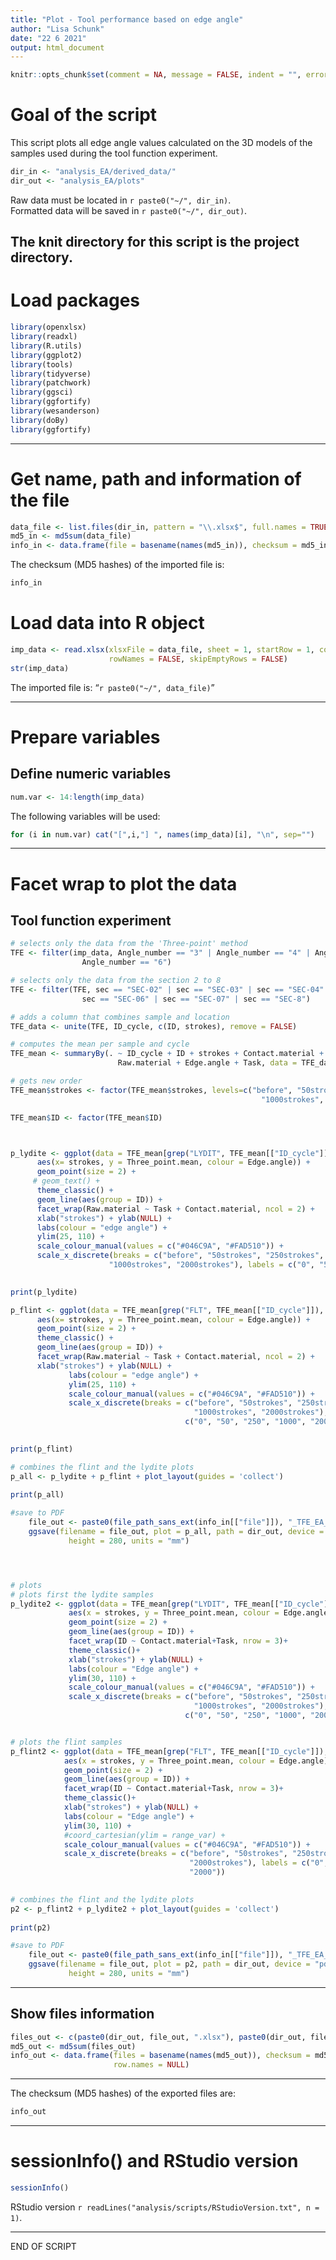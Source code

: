 ```yaml
---
title: "Plot - Tool performance based on edge angle"
author: "Lisa Schunk"
date: "22 6 2021"
output: html_document
---
```


```r
knitr::opts_chunk$set(comment = NA, message = FALSE, indent = "", error = TRUE)

```

# Goal of the script
This script plots all edge angle values calculated on the 3D models of the samples used during the tool function experiment. 


```r
dir_in <- "analysis_EA/derived_data/"
dir_out <- "analysis_EA/plots"

```

Raw data must be located in `r paste0("~/", dir_in)`.  
Formatted data will be saved in `r paste0("~/", dir_out)`.

The knit directory for this script is the project directory.
---


# Load packages
```r
library(openxlsx)
library(readxl)
library(R.utils)
library(ggplot2)
library(tools)
library(tidyverse)
library(patchwork)
library(ggsci)
library(ggfortify)
library(wesanderson)
library(doBy)
library(ggfortify)

```


---

# Get name, path and information of the file 
```r
data_file <- list.files(dir_in, pattern = "\\.xlsx$", full.names = TRUE)
md5_in <- md5sum(data_file)
info_in <- data.frame(file = basename(names(md5_in)), checksum = md5_in, row.names = NULL)

```


The checksum (MD5 hashes) of the imported file is:  
```r
info_in

```


# Load data into R object
```r
imp_data <- read.xlsx(xlsxFile = data_file, sheet = 1, startRow = 1, colNames = TRUE,
                      rowNames = FALSE, skipEmptyRows = FALSE) 
str(imp_data)

```

The imported file is: "`r paste0("~/", data_file)`"  

---


# Prepare variables
## Define numeric variables
```r
num.var <- 14:length(imp_data)

```

The following variables will be used: 

```r
for (i in num.var) cat("[",i,"] ", names(imp_data)[i], "\n", sep="")

```


---


# Facet wrap to plot the data 
## Tool function experiment 
```r
# selects only the data from the 'Three-point' method  
TFE <- filter(imp_data, Angle_number == "3" | Angle_number == "4" | Angle_number == "5" |
                Angle_number == "6")

# selects only the data from the section 2 to 8 
TFE <- filter(TFE, sec == "SEC-02" | sec == "SEC-03" | sec == "SEC-04" | sec == "SEC-05" |
                sec == "SEC-06" | sec == "SEC-07" | sec == "SEC-8")

# adds a column that combines sample and location
TFE_data <- unite(TFE, ID_cycle, c(ID, strokes), remove = FALSE)

# computes the mean per sample and cycle 
TFE_mean <- summaryBy(. ~ ID_cycle + ID + strokes + Contact.material + 
                        Raw.material + Edge.angle + Task, data = TFE_data, FUN = mean)

# gets new order 
TFE_mean$strokes <- factor(TFE_mean$strokes, levels=c("before", "50strokes", "250strokes",
                                                        "1000strokes", "2000strokes"))

TFE_mean$ID <- factor(TFE_mean$ID)



p_lydite <- ggplot(data = TFE_mean[grep("LYDIT", TFE_mean[["ID_cycle"]]), ], 
      aes(x= strokes, y = Three_point.mean, colour = Edge.angle)) +
      geom_point(size = 2) +
     # geom_text() +
      theme_classic() +
      geom_line(aes(group = ID)) +
      facet_wrap(Raw.material ~ Task + Contact.material, ncol = 2) +
      xlab("strokes") + ylab(NULL) +
      labs(colour = "edge angle") +
      ylim(25, 110) + 
      scale_colour_manual(values = c("#046C9A", "#FAD510")) + 
      scale_x_discrete(breaks = c("before", "50strokes", "250strokes",  
                      "1000strokes", "2000strokes"), labels = c("0", "50", "250", "1000", "2000")) 
    

print(p_lydite)

p_flint <- ggplot(data = TFE_mean[grep("FLT", TFE_mean[["ID_cycle"]]), ], 
      aes(x= strokes, y = Three_point.mean, colour = Edge.angle)) +
      geom_point(size = 2) +
      theme_classic() +
      geom_line(aes(group = ID)) +
      facet_wrap(Raw.material ~ Task + Contact.material, ncol = 2) +
      xlab("strokes") + ylab(NULL) +
             labs(colour = "edge angle") +
             ylim(25, 110) + 
             scale_colour_manual(values = c("#046C9A", "#FAD510")) +
             scale_x_discrete(breaks = c("before", "50strokes", "250strokes" ,
                                         "1000strokes", "2000strokes"), labels = 
                                       c("0", "50", "250", "1000", "2000")) 
    

print(p_flint)

# combines the flint and the lydite plots 
p_all <- p_lydite + p_flint + plot_layout(guides = 'collect')  
       
print(p_all)

#save to PDF
	file_out <- paste0(file_path_sans_ext(info_in[["file"]]), "_TFE_EA_plot", ".pdf")
	ggsave(filename = file_out, plot = p_all, path = dir_out, device = "pdf", width = 370, 
	         height = 280, units = "mm")




# plots 
# plots first the lydite samples
p_lydite2 <- ggplot(data = TFE_mean[grep("LYDIT", TFE_mean[["ID_cycle"]]), ], 
             aes(x = strokes, y = Three_point.mean, colour = Edge.angle)) + 
             geom_point(size = 2) +
             geom_line(aes(group = ID)) +
             facet_wrap(ID ~ Contact.material+Task, nrow = 3)+
             theme_classic()+
             xlab("strokes") + ylab(NULL) +
             labs(colour = "Edge angle") +
             ylim(30, 110) + 
             scale_colour_manual(values = c("#046C9A", "#FAD510")) +
             scale_x_discrete(breaks = c("before", "50strokes", "250strokes" ,
                                         "1000strokes", "2000strokes"), labels = 
                                       c("0", "50", "250", "1000", "2000"))


# plots the flint samples 
p_flint2 <- ggplot(data = TFE_mean[grep("FLT", TFE_mean[["ID_cycle"]]), ], 
            aes(x = strokes, y = Three_point.mean, colour = Edge.angle)) + 
            geom_point(size = 2) +
            geom_line(aes(group = ID)) +
            facet_wrap(ID ~ Contact.material+Task, nrow = 3)+
            theme_classic()+
            xlab("strokes") + ylab(NULL) +
            labs(colour = "Edge angle") +
            ylim(30, 110) + 
            #coord_cartesian(ylim = range_var) +
            scale_colour_manual(values = c("#046C9A", "#FAD510")) +
            scale_x_discrete(breaks = c("before", "50strokes", "250strokes" , "1000strokes",
                                        "2000strokes"), labels = c("0", "50", "250", "1000",
                                        "2000"))

	
# combines the flint and the lydite plots 
p2 <- p_flint2 + p_lydite2 + plot_layout(guides = 'collect')  
       
print(p2)

#save to PDF
	file_out <- paste0(file_path_sans_ext(info_in[["file"]]), "_TFE_EA_plot", ".pdf")
	ggsave(filename = file_out, plot = p2, path = dir_out, device = "pdf", width = 370, 
	         height = 280, units = "mm")


```



---


## Show files information
```r
files_out <- c(paste0(dir_out, file_out, ".xlsx"), paste0(dir_out, file_out, ".Rbin"))
md5_out <- md5sum(files_out)
info_out <- data.frame(files = basename(names(md5_out)), checksum = md5_out, 
                       row.names = NULL)
```


---

The checksum (MD5 hashes) of the exported files are:  
```r
info_out

```


---

# sessionInfo() and RStudio version

```r
sessionInfo()

```

RStudio version `r readLines("analysis/scripts/RStudioVersion.txt", n = 1)`.


---

END OF SCRIPT
